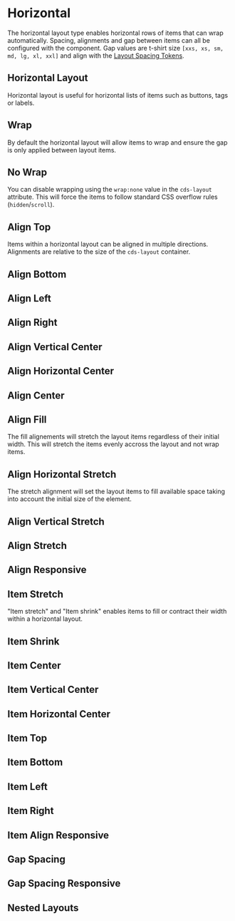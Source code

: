 
<Meta title="Layout/Horizontal" />

# Horizontal

The horizontal layout type enables horizontal rows of items that can wrap automatically.
Spacing, alignments and gap between items can all be configured with the component.
Gap values are t-shirt size `[xxs, xs, sm, md, lg, xl, xxl]` and align with the [Layout Spacing Tokens](./?path=/docs/experimental-spacing-getting-started--page).

## Horizontal Layout

Horizontal layout is useful for horizontal lists of items such as buttons,
tags or labels.

<Preview>
  <Story id="stories-layout--horizontal-layout" />
</Preview>

## Wrap

By default the horizontal layout will allow items to wrap and ensure the gap
is only applied between layout items.

<Preview>
  <Story id="stories-layout--horizontal-layout-wrap" />
</Preview>

## No Wrap

You can disable wrapping using the `wrap:none` value in the `cds-layout` attribute. This will force
the items to follow standard CSS overflow rules (`hidden`/`scroll`).

<Preview>
  <Story id="stories-layout--horizontal-layout-no-wrap" />
</Preview>

## Align Top

Items within a horizontal layout can be aligned in multiple directions.
Alignments are relative to the size of the `cds-layout` container.

<Preview>
  <Story id="stories-layout--horizontal-layout-align-top" />
</Preview>

## Align Bottom

<Preview>
  <Story id="stories-layout--horizontal-layout-align-bottom" />
</Preview>

## Align Left

<Preview>
  <Story id="stories-layout--horizontal-layout-align-left" />
</Preview>

## Align Right

<Preview>
  <Story id="stories-layout--horizontal-layout-align-right" />
</Preview>

## Align Vertical Center

<Preview>
  <Story id="stories-layout--horizontal-layout-align-vertical-center" />
</Preview>

## Align Horizontal Center

<Preview>
  <Story id="stories-layout--horizontal-layout-align-horizontal-center" />
</Preview>

## Align Center

<Preview>
  <Story id="stories-layout--horizontal-layout-align-center" />
</Preview>

## Align Fill

The fill alignements will stretch the layout items regardless of their initial
width. This will stretch the items evenly accross the layout and not wrap items.

<Preview>
  <Story id="stories-layout--horizontal-layout-align-fill" />
</Preview>

## Align Horizontal Stretch

The stretch alignment will set the layout items to fill available space taking
into account the initial size of the element.

<Preview>
  <Story id="stories-layout--horizontal-layout-align-horizontal-stretch" />
</Preview>

## Align Vertical Stretch

<Preview>
  <Story id="stories-layout--horizontal-layout-align-vertical-stretch" />
</Preview>

## Align Stretch

<Preview>
  <Story id="stories-layout--horizontal-layout-align-stretch" />
</Preview>

## Align Responsive

<Preview>
  <Story id="stories-layout--horizontal-layout-align-responsive" />
</Preview>

## Item Stretch

"Item stretch" and "Item shrink" enables items to fill or contract their width
within a horizontal layout.

<Preview>
  <Story id="stories-layout--horizontal-layout-item-stretch" />
</Preview>

## Item Shrink

<Preview>
  <Story id="stories-layout--horizontal-layout-item-shrink" />
</Preview>

## Item Center

<Preview>
  <Story id="stories-layout--horizontal-layout-item-align-center" />
</Preview>

## Item Vertical Center

<Preview>
  <Story id="stories-layout--horizontal-layout-item-align-vertical-center" />
</Preview>

## Item Horizontal Center

<Preview>
  <Story id="stories-layout--horizontal-layout-item-align-horizontal-center" />
</Preview>

## Item Top

<Preview>
  <Story id="stories-layout--horizontal-layout-item-align-top" />
</Preview>

## Item Bottom

<Preview>
  <Story id="stories-layout--horizontal-layout-item-align-bottom" />
</Preview>

## Item Left

<Preview>
  <Story id="stories-layout--horizontal-layout-item-align-left" />
</Preview>

## Item Right

<Preview>
  <Story id="stories-layout--horizontal-layout-item-align-right" />
</Preview>

## Item Align Responsive

<Preview>
  <Story id="stories-layout--horizontal-layout-item-align-responsive" />
</Preview>

## Gap Spacing

<Preview>
  <Story id="stories-layout--horizontal-gap" />
</Preview>

## Gap Spacing Responsive

<Preview>
  <Story id="stories-layout--horizontal-gap-responsive" />
</Preview>

## Nested Layouts

<Preview>
  <Story id="stories-layout--nested-layouts" />
</Preview>
